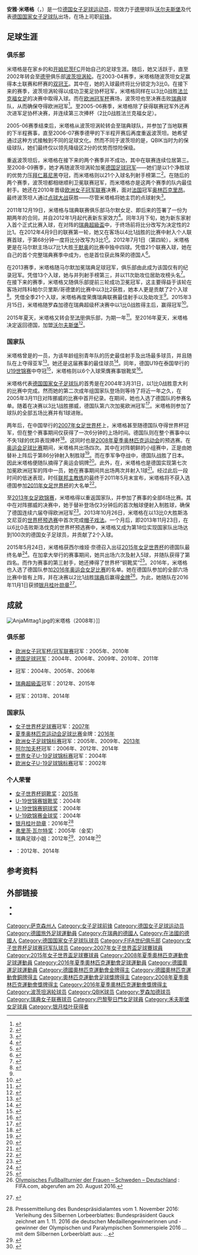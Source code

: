 {{noteTA|G1=football|G2=uefa|G3=德甲}}
{{Infobox football biography
| name        = 安雅·米塔格
| fullname    = {{lang|de|Anja Mittag}}
| image       = Anja Mittag A 119 0913.jpg
| caption     = 米塔格于2014年
| birth_date  = {{birth date and age|1985|05|16|df=yes}}
| birth_place = {{DDR}}[[开姆尼茨|卡尔·马克思城]]
| height      = {{height|m=1.68}}
| position    = [[足球前鋒|前锋]]
| currentclub = [[VfL沃尔夫斯堡_(女子足球)|沃尔夫斯堡]]
| clubnumber  = 
| youthyears1 = 1991–1997 | youthclubs1 = {{link-de|福尔图娜开姆尼茨|VfB Fortuna Chemnitz|VfB开姆尼茨}}
| youthyears2 = 1997–1999 | youthclubs2 = [[开姆尼茨足球俱乐部|开姆尼茨FC]]
| youthyears3 = 2000–2002 | youthclubs3 = {{link-de|厄尔士山奥厄 (女子足球)|FC Erzgebirge Aue (Frauenfußball)|厄尔士山奥厄}}
| years1 = 2002–2006 | caps1 = 83  | goals1 = 55  | clubs1 = [[波茨坦涡轮|波茨坦涡轮]]
| years2 = 2006      | caps2 =     | goals2 =     | clubs2 = {{link-de|QBIK|QBIK Karlstad}}
| years3 = 2007–2011 | caps3 = 79  | goals3 = 61  | clubs3 = [[波茨坦涡轮|波茨坦涡轮]]
| years4 = 2012–2015 | caps4 = 68  | goals4 = 61  | clubs4 = {{link-de|罗森加德足球俱乐部|FC Rosengård|罗森加德}}
| years5 = 2015–2016 | caps5 = 18  | goals5 = 10 | clubs5 = {{link-de|巴黎圣日耳曼女子|Paris Saint-Germain Féminines|巴黎圣日耳曼}}
| years6 = 2016–     | caps6 = 2   | goals6 = 0  | clubs6 = [[VfL沃尔夫斯堡_(女子足球)|沃尔夫斯堡]]
| nationalyears1 = 2001     | nationalcaps1 = 3 | nationalgoals1 = 4  | nationalteam1 = {{link-de|德国17岁以下国家女子足球队|Deutsche Fußballnationalmannschaft (U-17-Juniorinnen)|德国U17}}
| nationalyears2 = 2002–2004| nationalcaps2 = 58 | nationalgoals2 = 32  | nationalteam2 = {{link-de|德国19岁以下国家女子足球队|Deutsche Fußballnationalmannschaft (U-19-Juniorinnen)|德国U19}}
| nationalyears3 = 2004–    | nationalcaps3 = 152 | nationalgoals3 = 50 | nationalteam3 = [[德国国家女子足球队|德国]]
| club-update         = 2016-09-11
| nationalteam-update = 2017-03-07
| medaltemplates = 
{{MedalOlympic}}
{{MedalGold|[[2016年夏季奧林匹克運動會|2016年 里约热内卢]]|[[2016年夏季奧林匹克運動會女子足球比賽|团队]]}}
{{MedalBronze|[[2008年夏季奧林匹克運動會|2008年 北京]]|[[2008年夏季奧林匹克運動會女子足球比賽|团队]]}}
}}
'''安雅·米塔格'''（{{lang-de|Anja Mittag}}，{{bd|1985年|5月16日|catIdx=Mittag, Anja}}）是一位[[德国|德国]][[女子足球|女子足球运动员]]，现效力于[[德国女子足球甲级联赛|德甲]]球队[[VfL沃尔夫斯堡_(女子足球)|沃尔夫斯堡]]及代表[[德国国家女子足球队|德国国家女子足球队]]出场，在场上司职[[前鋒_(足球)|前锋]]。

==足球生涯==
===俱乐部===
米塔格是在家乡的{{link-de|福尔图娜开姆尼茨|VfB Fortuna Chemnitz|VfB开姆尼茨}}和[[开姆尼茨足球俱乐部|开姆尼茨FC]]开始自己的足球生涯。随后，她又活跃于{{link-de|厄尔士山奥厄 (女子足球)|FC Erzgebirge Aue (Frauenfußball)|厄尔士山奥厄}}，直至2002年转会至[[德国女子足球甲级联赛|德甲]]俱乐部[[波茨坦涡轮|波茨坦涡轮]]。在2003-04赛季，米塔格随波茨坦女足赢得本土联赛和杯赛的[[双冠王|双冠王]]。其中在{{link-en|德国足协杯 (女子)|DFB-Pokal (women)|足协杯}}，她的入球最终将比分锁定为3比0。在接下来的赛季，波茨坦涡轮得以成功卫冕足协杯冠军，米塔格同样在以3比0战胜[[法兰克福第一女子足球俱乐部|法兰克福女足]]的决赛中取得入球。而在[[欧洲女子冠军联赛|欧洲冠军杯]]赛场，波茨坦也至决赛击败[[瑞典|瑞典]]球队{{link-de|动物园岛体育俱乐部女队|Djurgården Damfotboll|动物园岛}}，从而确保夺得欧洲冠军<ref>{{cite web|url=http://www.uefa.com/womenschampionsleague/history/season=2004/index.html|title=Potsdam restore German pride|publisher=UEFA.com|accessdate=2017-03-24|archive-date=2017-04-11|archive-url=https://web.archive.org/web/20170411100912/http://www.uefa.com/womenschampionsleague/history/season=2004/index.html|dead-url=no}}</ref>。至2005-06赛季，米塔格除了获得联赛冠军外还再次进军足协杯决赛，并连续第三次捧杯（2比0战胜法兰克福女足）。

2005-06赛季结束后，米塔格从波茨坦涡轮转会至瑞典球队{{link-de|QBIK|QBIK Karlstad}}，并参加了当地联赛的下半程赛事，直至2006-07赛季德甲的下半程开赛后再度重返波茨坦。她希望通过这种方式接触到不同的足球文化。然而不同于波茨坦的是，QBIK当时为{{link-de|瑞典女子足球联赛|Damallsvenskan}}的保级球队，她们最终仅以领先降级区2分的优势而惊险保级。

重返波茨坦后，米塔格在接下来的两个赛季并不成功，其中在联赛连续位居第三。至2008-09赛季，她才再随波茨坦涡轮加冕[[德国足球冠军|德国足球冠军]]——她们是以1个净胜球的优势力压[[拜仁慕尼黑_(女子足球)|拜仁慕尼黑]]夺冠，而米塔格则以21个入球名列射手榜第二<ref>{{cite web | url=http://www.dfb.de/index.php?id=511739&tx_dfbnews_pi1%5BshowUid%5D=18549&&tx_dfbnews_pi1%5Barticle_page%5D=1&tx_dfbnews_pi1%5Bsword%5D=%22Torbienen%22%20aus%20Potsdam&tx_dfbnews_pi4%5Bcat%5D=84&type=0 | title="Torbienen" aus Potsdam machen ihr Meisterstück | archiveurl=https://archive.is/20130217041142/http://www.dfb.de/index.php?id=511739&tx_dfbnews_pi1%5BshowUid%5D=18549&&tx_dfbnews_pi1%5Barticle_page%5D=1&tx_dfbnews_pi1%5Bsword%5D=%22Torbienen%22%20aus%20Potsdam&tx_dfbnews_pi4%5Bcat%5D=84&type=0 | archivedate=2013-02-17 | publisher=Deutscher Fußball-Bund | accessdate=2013-01-04 | dead-url=no }}</ref>。在随后的两个赛季，波茨坦都相继顺利卫冕联赛冠军，而米塔格亦是这两个赛季的队内最佳射手。她还在2010年晋级[[欧洲女子冠军联赛|欧洲女子冠军联赛]]决赛，面对[[法国|法国]]冠军[[奥林匹克里昂_(女子)|奥林匹克里昂]]。最终波茨坦人通过[[点球大战|点球大战]]获胜——尽管米塔格将她主罚的点球射失<ref>{{cite web | url=http://www.kicker.de/news/fussball/frauen/uefacup/champions-league-frauen/2009-10/8/994032/spielbericht_1-ffc-turbine-potsdam-3443_olympique-lyon-frauen.html | title=Potsdam setzt sich die Krone auf | publisher=Kicker-Sportmagazin | accessdate=2013-01-04 | archive-date=2014-05-15 | archive-url=https://web.archive.org/web/20140515225153/http://www.kicker.de/news/fussball/frauen/uefacup/champions-league-frauen/2009-10/8/994032/spielbericht_1-ffc-turbine-potsdam-3443_olympique-lyon-frauen.html | dead-url=no }}</ref>。

2011年12月19日，米塔格与瑞典联赛俱乐部马尔默女足、即后来的{{link-de|罗森加德足球俱乐部|FC Rosengård|罗森加德}}签署了一份为期两年的合同，并自2012年1月起代表新东家效力<ref>{{cite news|url=http://www.uefa.com/womenschampionsleague/news/newsid=1737141.html|title=Mittag to leave Potsdam for Malmö|publisher=[[UEFA|UEFA]].com|accessdate=2011-12-20|date=2011-12-19|archive-date=2012-01-07|archive-url=https://web.archive.org/web/20120107142037/http://www.uefa.com/womenschampionsleague/news/newsid=1737141.html|dead-url=no}}</ref>。同年3月下旬，她为新东家射入首个正式比赛入球，在对阵{{link-de|科帕尔贝里斯/哥德堡|Kopparbergs/Göteborg FC}}的[[瑞典超級盃|瑞典超級盃]]中，于终场前将比分改写为决定性的2比1。在2012年4月9日的联赛第一轮，她又在客场以4比1战胜{{link-de|吉泰克斯球类俱乐部|Jitex BK|吉泰克斯}}的比赛中射入个人联赛首球，于第68分钟一度将比分改写为3比1<ref>{{Cite web |url=http://svenskfotboll.se/damallsvenskan/match/?widget=1&scr=result&fmid=1776816 |title=Mittags Debüt in der ''Damallsvenskan'' |accessdate=2017-03-24 |archive-date=2015-07-05 |archive-url=https://web.archive.org/web/20150705202511/http://svenskfotboll.se/damallsvenskan/match/?widget=1&scr=result&fmid=1776816 |dead-url=no }}</ref>。2012年7月1日（第四轮），米塔格更是在马尔默主场以7比1大胜[[于默奥体育俱乐部|于默奥]]的比赛中独中四球。凭借21个联赛入球，她在自己的首个完整瑞典赛季中成为{{link-de|瑞典女子足球联赛最佳射手|Liste der Torschützenköniginnen der Damallsvenskan|最佳射手}}，也是首位获此殊荣的德国人<ref name="skyttedrottningar">{{cite web|url=http://svenskfotboll.se/damallsvenskan/historik/skyttedrottningar-1982-/|title=Allsvenska skyttedrottningar 1982-|publisher=[[瑞典足球协会|Svenska Fotbollförbundet]]|accessdate=2017-03-24|archive-date=2016-03-06|archive-url=https://web.archive.org/web/20160306210848/http://svenskfotboll.se/damallsvenskan/historik/skyttedrottningar-1982-/|dead-url=no}}</ref>。

在2013赛季，米塔格随马尔默加冕瑞典足球冠军，俱乐部由此成为该国仅有的纪录冠军。凭借13个入球，她与{{link-de|玛格雷特·劳拉·维奥斯道蒂|Margrét Lára Viðarsdóttir}}并列射手榜第三，并以11次助攻位居助攻榜头名<ref>{{Cite web |url=http://svenskfotboll.se/damallsvenskan/statistikligor/ |title=Statistik |accessdate=2017-03-24 |archive-date=2015-06-27 |archive-url=https://web.archive.org/web/20150627022649/http://svenskfotboll.se/damallsvenskan/statistikligor/ |dead-url=no }}</ref>。在接下来的赛季，米塔格又随俱乐部提前三轮成功卫冕冠军，这主要得益于该轮在客场对阵科帕尔贝里斯/哥德堡的比赛中以3比2获胜，她本人更是贡献了2个入球<ref>{{Cite web |url=http://www.dfb.de/news/detail/anja-mittag-verteidigt-mit-fc-rosengard-erfolgreich-die-schwedische-meisterschaft-106725/ |title=''Anja Mittag schießt FC Rosengard zur Schwedischen Meisterschaft'' |access-date=2017-03-24 |archive-date=2014-10-30 |archive-url=https://web.archive.org/web/20141030232810/http://www.dfb.de/news/detail/anja-mittag-verteidigt-mit-fc-rosengard-erfolgreich-die-schwedische-meisterschaft-106725/ |dead-url=no }}</ref>。凭借全季21个入球，米塔格再度荣膺瑞典联赛最佳射手以及助攻王<ref name="skyttedrottningar"/>。2015年3月15日，米塔格随罗森加德在瑞典超级杯决赛中以1比0战胜{{link-de|瑞典杯足球赛 (女子)|Schwedischer Fußballpokal der Frauen|瑞典杯}}得主{{link-de|林雪平足球俱乐部|Linköpings FC|林雪平}}后，赢得冠军<ref>{{cite web|url=http://svenskfotboll.se/arkiv/cuper-serier/2015/03/marta-skot-supercupen-till-rosengard/|title=Marta sköt Supercupen till Rosengård|publisher=Svenska Fotbollförbundet|date=2015-03-15|access-date=2017-03-24|archive-date=2017-03-24|archive-url=https://web.archive.org/web/20170324175716/http://svenskfotboll.se/arkiv/cuper-serier/2015/03/marta-skot-supercupen-till-rosengard/|dead-url=no}}</ref>。

2015年夏天，米塔格又转会至[[法國甲組女子足球聯賽|法甲]]俱乐部{{link-de|巴黎圣日耳曼女子|Paris Saint-Germain Féminines|巴黎圣日耳曼}}，为期一年<ref>{{cite web|title=Anja Mittag signs for Paris!|url=http://www.psg.fr/en/News/003001/Article/71338/Anja-Mittag-signs-for-Paris|accessdate=2015-05-29|archive-date=2015-05-29|archive-url=https://web.archive.org/web/20150529072220/http://www.psg.fr/en/News/003001/Article/71338/Anja-Mittag-signs-for-Paris|dead-url=yes}}</ref>。至2016年夏天，米塔格决定返回德国，加盟[[VfL沃尔夫斯堡_(女子足球)|沃尔夫斯堡]]<ref>{{cite web|url=https://www.vfl-wolfsburg.de/en/info/news/detailspage/artikel/anja-mittag-joins-the-wolves-43692.html|title=Anja Mittag joins the Wolves|publisher=VfL Wolfsburg|date=2016-08-30|access-date=2016-08-31|archive-date=2016-09-16|archive-url=https://web.archive.org/web/20160916054834/https://www.vfl-wolfsburg.de/en/info/news/detailspage/artikel/anja-mittag-joins-the-wolves-43692.html|dead-url=no}}</ref>。

===国家队===
米塔格曾是{{link-de|德国19岁以下国家女子足球队|Deutsche Fußballnationalmannschaft (U-19-Juniorinnen)}}的一员，为该年龄组别青年队的历史最佳射手及出场最多球员，并且随队在{{link-de|2004年欧洲女子U-19足球锦标赛|U-19-Fußball-Europameisterschaft der Frauen 2004}}上夺得亚军<ref>{{cite web|url=http://www.uefa.com/womensunder19/history/season=2004/index.html|title=Spain spring final surprise|publisher=UEFA.com|accessdate=2017-03-24|archive-date=2017-04-21|archive-url=https://web.archive.org/web/20170421100631/http://www.uefa.com/womensunder19/history/season=2004/index.html|dead-url=no}}</ref>。她还是这届赛事的最佳球员<ref>{{cite web|url=http://www.uefa.com/womensunder19/history/season=2004/goldenplayer/index.html|title=Golden Player 2004: Anja Mittag|publisher=UEFA.com|accessdate=2017-03-24|archive-date=2017-05-14|archive-url=https://web.archive.org/web/20170514222032/http://www.uefa.com/womensunder19/history/season=2004/goldenplayer/index.html|dead-url=no}}</ref>。同年，德国U19在泰国举行的[[2004年国际足联女子U-19世界锦标赛|U19世锦赛]]中夺冠<ref>{{cite web|url=http://www.fifa.com/u20womensworldcup/news/y=2007/m=3/news=thailand-2004-germanic-dominance-confirmed-502015.html|title=Thailand 2004: Germanic dominance confirmed|publisher=FIFA.com|accessdate=2017-03-24|archive-date=2017-03-24|archive-url=https://web.archive.org/web/20170324173751/http://www.fifa.com/u20womensworldcup/news/y=2007/m=3/news=thailand-2004-germanic-dominance-confirmed-502015.html|dead-url=no}}</ref>，米塔格则以6个入球荣膺赛事银靴奖<ref>{{cite web|url=http://www.fifa.com/u20womensworldcup/archive/thailand2004/awards/index.html|title=FIFA U-19 Women's World Championship Thailand 2004 Awards|publisher=FIFA.com|accessdate=2017-03-24|archive-date=2017-02-02|archive-url=https://web.archive.org/web/20170202075517/http://www.fifa.com/u20womensworldcup/archive/thailand2004/awards/index.html|dead-url=no}}</ref>。

米塔格代表[[德国国家女子足球队|德国国家女子足球队]]的首秀是在2004年3月31日，以1比0战胜意大利的比赛中完成。然而她的第二次成年组国家队登场则等待了将近一年之久，在2005年3月11日对阵挪威的比赛中首开纪录。在{{link-de|2005年欧洲女子足球锦标赛|Fußball-Europameisterschaft der Frauen 2005|2005年女足欧锦赛}}期间，她也入选了德国队的参赛名单。随着在决赛以3比1战胜挪威，德国队第六次加冕欧洲冠军<ref>{{cite web|url=http://www.uefa.com/womenseuro/season=2005/matches/round=2197/match=81146/postmatch/report/index.html#germany+continue+reign+supreme|title=Germany continue to reign supreme|publisher=UEFA.com|date=2005-06-20|accessdate=2017-03-24|archive-date=2017-04-23|archive-url=https://web.archive.org/web/20170423043711/http://www.uefa.com/womenseuro/season=2005/matches/round=2197/match=81146/postmatch/report/index.html#germany+continue+reign+supreme|dead-url=no}}</ref>。米塔格则参加了球队的全部五场比赛并有1球进账。

两年后，在中国举行的[[2007年國際足協女子世界盃|2007年女足世界杯]]上，米塔格甚至随德国队夺得世界杯冠军，但在整个赛事期间仅获得了一次6分钟的上场时间。德国队则在整个赛事中以不失1球的优异表现捧杯<ref>{{cite web|url=http://www.fifa.com/womensworldcup/news/y=2007/m=10/news=germany-set-the-record-straight-609720.html|title=Germany set the record straight|publisher=FIFA.com|accessdate=2017-03-24|archive-date=2017-04-27|archive-url=https://web.archive.org/web/20170427102749/http://www.fifa.com/womensworldcup/news/y=2007/m=10/news=germany-set-the-record-straight-609720.html|dead-url=no}}</ref>。这同时也是[[2008年夏季奥林匹克运动会|2008年夏季奥林匹克运动会]]的预选赛。在[[2008年夏季奧林匹克運動會女子足球比賽|奥运会足球比赛]]期间，米塔格共出场四次。其中在对阵朝鲜的小组赛中，正是由她替补上阵后于第86分钟射入制胜球<ref>{{cite web|url=http://www.fifa.com/tournaments/archive/womensolympic/beijing2008/matches/round=250027/match=300051823/report.html|title=German joy as Korea fall|publisher=FIFA.com|accessdate=2017-03-24|archive-date=2016-03-05|archive-url=https://web.archive.org/web/20160305100431/http://www.fifa.com/tournaments/archive/womensolympic/beijing2008/matches/round=250027/match=300051823/report.html|dead-url=no}}</ref>。而在季军争夺战中，德国队战胜了日本。因此米塔格便随队摘得了奥运会铜牌<ref>{{cite web|url=http://www.fifa.com/tournaments/archive/womensolympic/beijing2008/matches/round=250034/match=300051839/index.html|title=Supersub earns Germany bronze|publisher=FIFA.com|accessdate=2017-03-24|archive-date=2016-08-07|archive-url=https://web.archive.org/web/20160807061452/http://www.fifa.com/tournaments/archive/womensolympic/beijing2008/matches/round=250034/match=300051839/index.html|dead-url=no}}</ref>。此外，在{{link-de|2009年欧洲女子足球锦标赛|Fußball-Europameisterschaft der Frauen 2009|2009年女足欧锦赛}}，米塔格也是德国实现第七次加冕欧洲冠军的阵中一员，她在赛事期间共出场两次并射入1球<ref>{{cite web|url=http://www.uefa.com/womenseuro/season=2009/overview/index.html#2009+no+stopping+awesome+germany|title=2009: No stopping awesome Germany|author=Paul Saffer|publisher=UEFA.com|date=2009-09-10|accessdate=2017-03-24|archive-date=2017-04-23|archive-url=https://web.archive.org/web/20170423043709/http://www.uefa.com/womenseuro/season=2009/overview/index.html#2009+no+stopping+awesome+germany|dead-url=no}}</ref>。经过此后一段时间的低迷表现，时任[[联邦主教练_(德国足协)|联邦主教练]]的{{link-de|西尔维娅·奈德|Silvia Neid}}最终于2011年5月末宣布，米塔格将不获入选德国参加[[2011年國際足協女子世界盃|2011年女足世界杯]]的大名单<ref>{{cite web|url=http://www.spiegel.de/sport/fussball/wm-in-deutschland-neid-praesentiert-ihre-meister-frauen-a-765227.html|title=Neid präsentiert ihre Meister-Frauen|publisher=[[Spiegel_Online|Spiegel Online]]|date=2011-05-27|accessdate=2017-03-24|archive-date=2016-01-22|archive-url=https://web.archive.org/web/20160122112446/http://www.spiegel.de/sport/fussball/wm-in-deutschland-neid-praesentiert-ihre-meister-frauen-a-765227.html|dead-url=no}}</ref>。

至[[2013年歐洲女子足球國家盃|2013年女足欧锦赛]]，米塔格得以重返国家队，并参加了赛事的全部6场比赛。其中在对阵挪威的决赛中，她于替补登场仅3分钟后的首次触球便射入制胜球，确保了德国连续六届夺得欧洲冠军<ref>{{cite web|url=http://www.uefa.com/womenseuro/season=2013/matches/round=2000178/match=2011602/postmatch/report/index.html|title=Angerer the hero as Germany make it six in a row|author=Chris Burke|publisher=UEFA.com|date=2013-07-28|accessdate=2017-03-24|archive-date=2013-08-29|archive-url=https://www.webcitation.org/6JEpnkhX0?url=http://www.uefa.com/womenseuro/season=2013/matches/round=2000178/match=2011602/postmatch/report/index.html|dead-url=no}}</ref>。2013年10月26日，米塔格在以13比0大胜斯洛文尼亚的[[2015年國際足協女子世界盃外圍賽|世界杯预选赛]]中首次完成[[帽子戏法|帽子戏法]]。一个月后，即2013年11月23日，在以6比0击败斯洛伐克的世界杯预选赛中，米塔格又成为第18位实现国家队出场达到100次的德国女子足球员，并贡献了2个入球。

2015年5月24日，米塔格获西尔维娅·奈德召入出征[[2015年國際足協女子世界盃|2015年女足世界杯]]的德国队最终名单<ref>{{cite web|url=http://www.dfb.de/frauen-nationalmannschaft/news-detail/neid-beruft-endgueltigen-kader-fuer-die-wm-in-kanada-123587/|title=Neid beruft endgültigen Kader für die WM in Kanada|publisher=[[德国足球协会|DFB]].com|date=2015-05-24|accessdate=2017-03-24|archive-date=2017-08-14|archive-url=https://web.archive.org/web/20170814062545/http://www.dfb.de/frauen-nationalmannschaft/news-detail/neid-beruft-endgueltigen-kader-fuer-die-wm-in-kanada-123587/|dead-url=no}}</ref>。在加拿大举行的赛事期间，她共出场六次及射入5球，并随队获得了第四名。而作为赛事的第三射手，她还捧得了世界杯“铜靴奖”<ref>{{cite web|url=http://www.fifa.com/womensworldcup/news/y=2015/m=7/news=lloyd-and-sasic-lead-the-way-2661396.html|title=Lloyd, Solo and Sasic lead the way|publisher=FIFA.com|date=2015-07-06|accessdate=2017-03-24|archive-date=2016-08-24|archive-url=https://web.archive.org/web/20160824192807/http://www.fifa.com/womensworldcup/news/y=2015/m=7/news=lloyd-and-sasic-lead-the-way-2661396.html|dead-url=yes}}</ref>。2016年，米塔格也入选了德国队参加[[2016年夏季奧林匹克運動會女子足球比賽|2016年奥运会女足比赛]]的名单。她在德国队参加的全部六场比赛中皆有上阵，并在决赛以2比1战胜[[瑞典国家女子足球队|瑞典]]后赢得[[金牌|金牌]]<ref>[http://de.fifa.com/womensolympic/matches/round=272271/match=300355312/index.html#nosticky Olympisches Fußballturnier der Frauen – Schweden – Deutschland] {{Wayback|url=http://de.fifa.com/womensolympic/matches/round=272271/match=300355312/index.html#nosticky |date=20170502005539 }}: FIFA.com, abgerufen am 20. August 2016.</ref>。为此，她随队在2016年11月1日获颁[[银月桂叶勋章|银月桂叶勋章]]<ref>{{Internetquelle |hrsg=Bundespräsidialamt |titel=Verleihung des Silbernen Lorbeerblattes |url=http://www.bundespraesident.de/SharedDocs/Berichte/DE/Joachim-Gauck/2016/11/161101-Silbernes-Lorbeerblatt.html |datum=2016-11-01 |zugriff=2016-11-15 }} {{Wayback|url=http://www.bundespraesident.de/SharedDocs/Berichte/DE/Joachim-Gauck/2016/11/161101-Silbernes-Lorbeerblatt.html |date=20161108065055 }}</ref>。

==成就==
[[File:AnjaMittag1.jpg|thumb]]的米塔格（2008年）]]
===俱乐部===
* [[欧洲女子冠军联赛|欧洲女子冠军杯/冠军联赛]]冠军：2005年、2010年
* [[德国女子足球甲级联赛|德国足球冠军]]：2004年、2006年、2009年、2010年、2011年
* {{link-de|德国足协杯 (女子)|DFB-Pokal (Frauen)|德国足协杯}}冠军：2004年、2005年、2006年
* [[瑞典超級盃|瑞典超級盃]]冠军：2012年、2015年
* {{link-de|瑞典女子足球联赛|Damallsvenskan}}冠军：2013年、2014年

===国家队===
* [[國際足協女子世界盃|女子世界杯足球赛]]冠军：[[2007年國際足協女子世界盃|2007年]]
* [[夏季奥林匹克运动会足球比赛|夏季奥林匹克运动会足球比赛]]金牌：[[2016年夏季奧林匹克運動會女子足球比賽|2016年]]
* [[欧洲女子足球锦标赛|欧洲女子足球锦标赛]]冠军：2005年、2009年、[[2013年歐洲女子足球國家盃|2013年]]
* [[阿尔加夫杯|阿尔加夫杯]]冠军：2006年、2012年、2014年
* [[國際足協U-20女子世界盃|世界女子U-19足球锦标赛]]冠军：2004年
* [[欧洲女子U-19足球锦标赛|欧洲女子U-19足球锦标赛]]冠军：2002年

===个人荣誉===
* [[國際足協女子世界盃|女子世界杯铜靴奖]]：[[2015年國際足協女子世界盃|2015年]]
* [[國際足協女子U-20世界盃|U-19世锦赛银靴奖]]：2004年
* [[國際足協女子U-20世界盃|U-19世锦赛铜球奖]]：2004年
* [[欧洲女子U-19足球锦标赛|U-19欧锦赛金球奖]]：2004年
* [[银月桂叶勋章|银月桂叶勋章]]：2016年<ref>Pressemitteilung des Bundespräsidialamtes vom 1. November 2016: Verleihung des Silbernen Lorbeerblattes: Bundespräsident Gauck zeichnet am 1. 11. 2016 die deutschen Medaillengewinnerinnen und -gewinner der Olympischen und Paralympischen Sommerspiele 2016 ... mit dem Silbernen Lorbeerblatt aus: ...</ref>
* [[弗里茨·瓦尔特奖|弗里茨·瓦尔特奖]]：2005年（金奖）
* 瑞典足球小姐：2012年<ref>{{cite web|title=KLART: Hon är årets spelare i damallsvenskan|url=http://www.fotbollskanalen.se/dam/klart-hon-ar-arets-spelare-i-damallsvenskan/|publisher=Fotbollskanalen|accessdate=2013-09-22|archive-date=2013-12-03|archive-url=https://web.archive.org/web/20131203012310/http://www.fotbollskanalen.se/dam/klart-hon-ar-arets-spelare-i-damallsvenskan/|dead-url=no}}</ref>、2014年<ref>{{cite news |first=Heidi |last=Silvander |title=Anja Mittag – målskytt och vald till årets spelare |url=http://www.sydsvenskan.se/sport/anja-mittag--malskytt-och-vald-till-arets-spelare/ |work=Sydsvenskan |date=2014-11-09 |accessdate=2014-11-11 |archive-date=2014-11-21 |archive-url=https://web.archive.org/web/20141121162420/http://www.sydsvenskan.se/sport/anja-mittag--malskytt-och-vald-till-arets-spelare/ |dead-url=no }}</ref>
* {{link-de|瑞典女子足球联赛最佳射手|Liste der Torschützenköniginnen der Damallsvenskan}}：2012年、2014年

==参考资料==
{{reflist|2}}

== 外部链接 ==
{{commonscat|Anja Mittag}}
* {{Fussballdaten/Frauen|ID=mittaganja}}
* {{Wfb|anja-mittag}}

{{DEFAULTSORT:Mittag, Anja}}
[[Category:萨克森州人|Category:萨克森州人]]
[[Category:女子足球前锋|Category:女子足球前锋]]
[[Category:德国女子足球运动员|Category:德国女子足球运动员]]
[[Category:德國旅外足球運動員|Category:德國旅外足球運動員]]
[[Category:在瑞典的德國人|Category:在瑞典的德國人]]
[[Category:在法國的德國人|Category:在法國的德國人]]
[[Category:德国国家女子足球队球员|Category:德国国家女子足球队球员]]
[[Category:FIFA世纪俱乐部|Category:FIFA世纪俱乐部]]
[[Category:女子世界杯足球赛冠军队球员|Category:女子世界杯足球赛冠军队球员]]
[[Category:2007年女子世界盃足球賽球員|Category:2007年女子世界盃足球賽球員]]
[[Category:2015年女子世界盃足球賽球員|Category:2015年女子世界盃足球賽球員]]
[[Category:2008年夏季奧林匹克運動會足球運動員|Category:2008年夏季奧林匹克運動會足球運動員]]
[[Category:2016年夏季奧林匹克運動會足球運動員|Category:2016年夏季奧林匹克運動會足球運動員]]
[[Category:德國奧運足球運動員|Category:德國奧運足球運動員]]
[[Category:德國奧林匹克運動會金牌得主|Category:德國奧林匹克運動會金牌得主]]
[[Category:德國奧林匹克運動會銅牌得主|Category:德國奧林匹克運動會銅牌得主]]
[[Category:奧林匹克運動會足球獎牌得主|Category:奧林匹克運動會足球獎牌得主]]
[[Category:2008年夏季奧林匹克運動會獎牌得主|Category:2008年夏季奧林匹克運動會獎牌得主]]
[[Category:2016年夏季奧林匹克運動會獎牌得主|Category:2016年夏季奧林匹克運動會獎牌得主]]
[[Category:波茨坦涡轮球员|Category:波茨坦涡轮球员]]
[[Category:QBIK球员|Category:QBIK球员]]
[[Category:罗森加德球员|Category:罗森加德球员]]
[[Category:瑞典女子联赛球员|Category:瑞典女子联赛球员]]
[[Category:巴黎聖日門女足球員|Category:巴黎聖日門女足球員]]
[[Category:禾夫斯堡女足球員|Category:禾夫斯堡女足球員]]
[[Category:银月桂叶获得者|Category:银月桂叶获得者]]